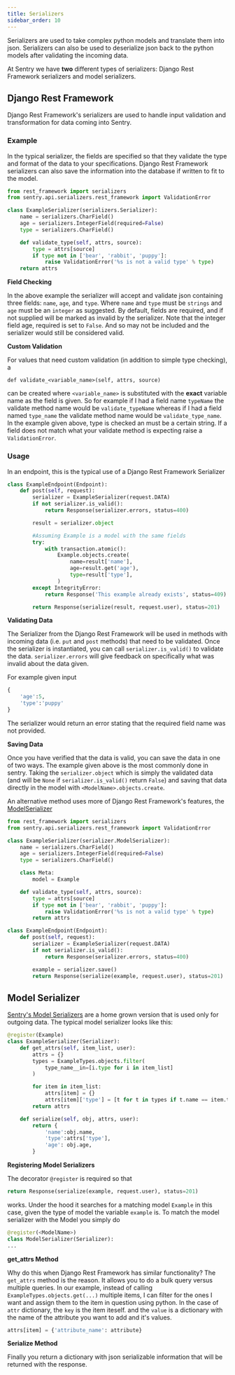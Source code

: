 ```yaml
---
title: Serializers
sidebar_order: 10
---
```


Serializers are used to take complex python models and translate them into json. Serializers can also be used to deserialize json back to the python models after validating the incoming data.

At Sentry we have **two** different types of serializers: Django Rest Framework serializers and model serializers.

## Django Rest Framework

Django Rest Framework's serializers are used to handle input validation and transformation for data coming into Sentry.

### Example

In the typical serializer, the fields are specified so that they validate the type and format of the data to your specifications. Django Rest Framework serializers can also save the information into the database if written to fit to the model.

```python
from rest_framework import serializers
from sentry.api.serializers.rest_framework import ValidationError

class ExampleSerializer(serializers.Serializer):
    name = serializers.CharField()
    age = serializers.IntegerField(required=False)
    type = serializers.CharField()

    def validate_type(self, attrs, source):
        type = attrs[source]
        if type not in ['bear', 'rabbit', 'puppy']:
            raise ValidationError('%s is not a valid type' % type)
	return attrs
```

**Field Checking**

In the above example the serializer will accept and validate json containing three fields: `name`, `age`, and `type`.  Where `name` and `type` must be `strings` and `age` must be an `integer` as suggested. By default, fields are required, and if not supplied will be marked as invalid by the serializer. Note that the integer field age, required is set to `False`. And so may not be included and the serializer would still be considered valid.

**Custom Validation**

For values that need custom validation (in addition to simple type checking), a

`def validate_<variable_name>(self, attrs, source)`

can be created where `<variable_name>` is substituted with the **exact** variable name as the field is given. So for example if I had a field name `typeName` the validate method name would be `validate_typeName` whereas if I had a field named `type_name` the validate method name would be `validate_type_name`. In the example given above, type is checked an must be a certain string. If a field does not match what your validate method is expecting raise a `ValidationError`.

### Usage

In an endpoint, this is the typical use of a Django Rest Framework Serializer

```python
class ExampleEndpoint(Endpoint):
    def post(self, request):
        serializer = ExampleSerializer(request.DATA)
        if not serializer.is_valid():
            return Response(serializer.errors, status=400)

        result = serializer.object

        #Assuming Example is a model with the same fields
        try:
            with transaction.atomic():
                Example.objects.create(
                    name=result['name'],
                    age=result.get('age'),
                    type=result['type'],
                )
        except IntegrityError:
            return Response('This example already exists', status=409)

        return Response(serialize(result, request.user), status=201)
```

**Validating Data**

The Serializer from the Django Rest Framework will be used in methods with incoming data (i.e. `put` and `post` methods) that need to be validated. Once the serializer is instantiated, you can call `serializer.is_valid()` to validate the data. `serializer.errors` will give feedback on specifically what was invalid about the data given.

For example given input

```python
{
	'age':5,
	'type':'puppy'
}
```

The serializer would return an error stating that the required field name was not provided.

**Saving Data**

Once you have verified that the data is valid, you can save the data in one of two ways. The example given above is the most commonly done in sentry. Taking the `serializer.object` which is simply the validated data (and will be `None` if `serializer.is_valid()` return `False`) and saving that data directly in the model with `<ModelName>.objects.create`.

An alternative method uses more of Django Rest Framework's features, the [ModelSerializer](http://www.tomchristie.com/rest-framework-2-docs/api-guide/serializers#modelserializer)

```python
from rest_framework import serializers
from sentry.api.serializers.rest_framework import ValidationError

class ExampleSerializer(serializer.ModelSerializer):
    name = serializers.CharField()
    age = serializers.IntegerField(required=False)
    type = serializers.CharField()

    class Meta:
        model = Example

    def validate_type(self, attrs, source):
        type = attrs[source]
        if type not in ['bear', 'rabbit', 'puppy']:
            raise ValidationError('%s is not a valid type' % type)
        return attrs

class ExampleEndpoint(Endpoint):
    def post(self, request):
        serializer = ExampleSerializer(request.DATA)
        if not serializer.is_valid():
            return Response(serializer.errors, status=400)

        example = serializer.save()
        return Response(serialize(example, request.user), status=201)
```

## Model Serializer

[Sentry's Model Serializers](https://github.com/getsentry/sentry/blob/master/src/sentry/api/serializers/base.py) are a home grown version that is used only for outgoing data. The typical model serializer looks like this:

```python
@register(Example)
class ExampleSerializer(Serializer):
    def get_attrs(self, item_list, user):
        attrs = {}
        types = ExampleTypes.objects.filter(
            type_name__in=[i.type for i in item_list]
        )

        for item in item_list:
            attrs[item] = {}
            attrs[item]['type'] = [t for t in types if t.name == item.type_name]
	    return attrs

    def serialize(self, obj, attrs, user):
        return {
            'name':obj.name,
            'type':attrs['type'],
            'age': obj.age,
        }
```

**Registering Model Serializers**

The decorator `@register` is required so that

```python
return Response(serialize(example, request.user), status=201)
```

works. Under the hood it searches for a matching model `Example` in this case, given the type of model the variable `example` is. To match the model serializer with the Model you simply do

```python
@register(<ModelName>)
class ModelSerializer(Serializer):
...
```

**get_attrs Method**

Why do this when Django Rest Framework has similar functionality? The `get_attrs` method is the reason. It allows you to do a bulk query versus multiple queries. In our example, instead of calling `ExampleTypes.objects.get(...)` multiple items, I can filter for the ones I want and assign them to the item in question using python. In the case of `attr` dictionary, the `key` is the item iteself. and the `value` is a dictionary with the name of the attribute you want to add and it's values.

```python
attrs[item] = {'attribute_name': attribute}
```

**Serialize Method**

Finally you return a dictionary with json serializable information that will be returned with the response.
